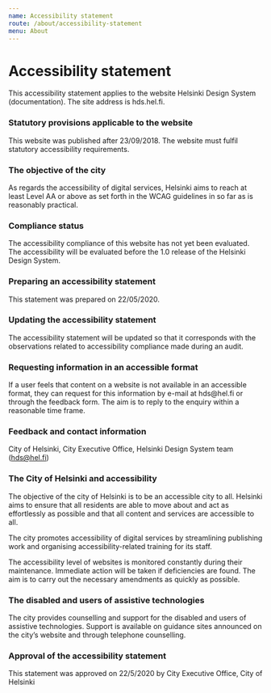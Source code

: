 ```yaml
---
name: Accessibility statement 
route: /about/accessibility-statement
menu: About
---
```



# Accessibility statement

This accessibility statement applies to the website Helsinki Design System (documentation). The site address is hds.hel.fi.

### Statutory provisions applicable to the website
This website was published after 23/09/2018. The website must fulfil statutory accessibility requirements.

### The objective of the city
As regards the accessibility of digital services, Helsinki aims to reach at least Level AA or above as set forth in the WCAG guidelines in so far as is reasonably practical.

### Compliance status
The accessibility compliance of this website has not yet been evaluated. The accessibility will be evaluated before the 1.0 release of the Helsinki Design System.

### Preparing an accessibility statement
This statement was prepared on 22/05/2020.

### Updating the accessibility statement
The accessibility statement will be updated so that it corresponds with the observations related to accessibility compliance made during an audit.

### Requesting information in an accessible format
<p>If a user feels that content on a website is not available in an accessible format, they can request for this information by e-mail at hds@hel.fi or through the <Link href="https://www.hel.fi/helsinki/en/administration/participate/feedback" external>feedback form</Link>. The aim is to reply to the enquiry within a reasonable time frame.</p>

### Feedback and contact information
City of Helsinki, City Executive Office, Helsinki Design System team (hds@hel.fi)

### The City of Helsinki and accessibility
The objective of the city of Helsinki is to be an accessible city to all. Helsinki aims to ensure that all residents are able to move about and act as effortlessly as possible and that all content and services are accessible to all.

The city promotes accessibility of digital services by streamlining publishing work and organising accessibility-related training for its staff.

The accessibility level of websites is monitored constantly during their maintenance. Immediate action will be taken if deficiencies are found. The aim is to carry out the necessary amendments as quickly as possible.

### The disabled and users of assistive technologies
The city provides counselling and support for the disabled and users of assistive technologies. Support is available on guidance sites announced on the city’s website and through telephone counselling.

### Approval of the accessibility statement
This statement was approved on 22/5/2020 by City Executive Office, City of Helsinki